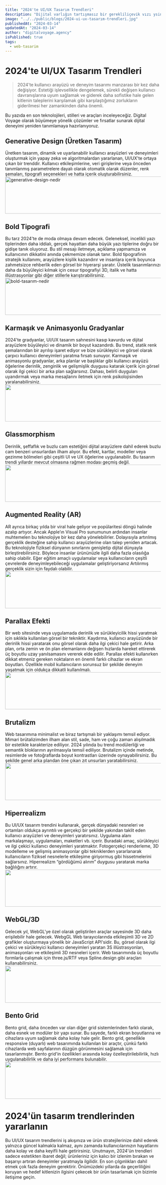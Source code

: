 ```yaml
---
title: "2024'te UI/UX Tasarım Trendleri"
description: "Dijital varlığın tartışmasız bir gerekliliçevik vızı ysine rehber, SEO'nun tüm karmaşıklıklarında sizi yönlendirecek, stratejilerinizin güncel ve geleceğe dayanıklı olmasını sağlayacak. 2024'te SEO cephesinde Brandtenders'ımızın neler yapacağına bir göz atın."
image: "../../public/blogs/2024-ui-ux-tasarım-trendleri.jpg"
publishedAt: "2024-03-14"
updatedAt: "2024-03-14"
author: "digitalvoyage.agency"
isPublished: true
tags:
  - web-tasarim
---
```


# 2024'te UI/UX Tasarım Trendleri

> 2024'te kullanıcı arayüzü ve deneyim tasarımı manzarası bir kez daha değişiyor. Estetiği işlevsellikle dengelemek, sürekli değişen kullanıcı davranışlarına uyum sağlamak ve giderek daha sofistike hale gelen kitlenin taleplerini karşılamak gibi karşılaştığımız zorlukların giderilmesi her zamankinden daha önemli.

Bu yazıda en son teknolojileri, stilleri ve araçları inceleyeceğiz. Digital Voyage olarak büyümeye yönelik çözümler ve fırsatlar sunarak dijital deneyimi yeniden tanımlamaya hazırlanıyoruz.

## Generative Design (Üretken Tasarım)

Üretken tasarım, dinamik ve uyarlanabilir kullanıcı arayüzleri ve deneyimleri oluşturmak için yapay zeka ve algoritmalardan yararlanan, UI/UX'te ortaya çıkan bir trenddir. Kullanıcı etkileşimlerine, veri girişlerine veya önceden tanımlanmış parametrelere dayalı olarak otomatik olarak düzenler, renk şemaları, tipografi seçenekleri ve hatta içerik oluşturabilirsiniz.
<Image
src="/blogs/generative-design.png"
width="1024"
height="120"
alt="generative-design-nedir"
sizes="100vw"
/>

## Bold Tipografi

Bu tarz 2024'te de moda olmaya devam edecek. Geleneksel, incelikli yazı tiplerinden daha iddialı, gerçek hayattan daha büyük yazı tiplerine doğru bir gidişe tanık oluyoruz. Bu stil mesajı iletmeye, açıklama yapmamıza ve kullanıcının dikkatini anında çekmemize olanak tanır. Bold tipografinin stratejik kullanımı, arayüzlere kişilik kazandırır ve insanlara içerik boyunca zahmetsizce rehberlik eden görsel bir hiyerarşi yaratır. Üstelik tasarımlarınızı daha da büyüleyici kılmak için cesur tipografiyi 3D, italik ve hatta illüstrasyonlar gibi diğer stillerle karıştırabilirsiniz.
<Image
src="/blogs/bold.jpg"
width="1024"
height="120"
alt="bold-tasarım-nedir"
sizes="100vw"
/>
## Karmaşık ve Animasyonlu Gradyanlar

2024'te gradyanlar, UI/UX tasarım sahnesini kasıp kavurdu ve dijital arayüzlere büyüleyici ve dinamik bir boyut kazandırdı. Bu trend, statik renk şemalarından bir ayrılışı işaret ediyor ve bize sürükleyici ve görsel olarak çarpıcı kullanıcı deneyimleri yaratma fırsatı sunuyor. Karmaşık ve animasyonlu gradyanlar, arka planlar ve başlıklar gibi kullanıcı arayüzü öğelerine derinlik, zenginlik ve gelişmişlik duygusu katarak içerik için görsel olarak ilgi çekici bir arka plan sağlarsınız. Dahası, belirli duyguları uyandırmak veya marka mesajlarını iletmek için renk psikolojisinden yaralanabilirsiniz.
<Image
src="/blogs/gradyan.jpg"
width="1024"
height="120"
alt=""
sizes="100vw"
/>
## Glassmorphism

Derinlik, şeffaflık ve buzlu cam estetiğini dijital arayüzlere dahil ederek buzlu cam benzeri unsurlardan ilham alıyor. Bu efekt, kartlar, modeller veya gezinme bölmeleri gibi çeşitli UI ve UX öğelerine uygulanabilir. Bu tasarım trendi yıllardır mevcut olmasına rağmen modası geçmiş değil.
<Image
src="/blogs/glass.jpg"
width="1024"
height="120"
alt=""
sizes="100vw"
/>
## Augmented Reality (AR)

AR ayrıca birkaç yılda bir viral hale geliyor ve popülaritesi döngü halinde azalıp artıyor. Ancak Apple’ın Visual Pro sunumunun ardından insanlar muhtemelen bu teknolojiye bir kez daha yönelebilirler. Dolayısıyla artırılmış gerçeklik desteğine sahip kullanıcı arayüzlerine olan talep yeniden artacak. Bu teknolojiyle fiziksel dünyanın sınırlarını genişletip dijital dünyayla birleştirebilirsiniz. Böylece insanlar ürününüzle ilgili daha fazla olasılığa sahip olabilir. Eğer eğitim amaçlı uygulamalar veya kullanıcıların çeşitli çevrelerde deneyimleyebileceği uygulamalar geliştiriyorsanız Artılırmış gerçeklik sizin için faydalı olabilir.
<Image
src="/blogs/ar.jpg"
width="1024"
height="120"
alt=""
sizes="100vw"
/>
## Parallax Efekti

Bir web sitesinde veya uygulamada derinlik ve sürükleyicilik hissi yaratmak için sıklıkla kullanılan görsel bir tekniktir. Kaydırma, kullanıcı arayüzünde bir derinlik hissi yaratarak onu görsel olarak daha ilgi çekici hale getirir. Arka plan, orta zemin ve ön plan elemanlarını değişen hızlarda hareket ettirerek üç boyutlu uzay yanılsamasını vererek elde edilir. Parallax efekti kullanırken dikkat etmeniz gereken noktaların en önemli farklı cihazlar ve ekran boyutları. Özellikle mobil kullanıcıların sorunsuz bir şekilde deneyim yaşatmak için oldukça dikkatli kullanılmalı.
<Image
src="/blogs/parallax.gif"
width="1024"
height="120"
alt=""
sizes="100vw"
/>
## Brutalizm

Web tasarımına minimalist ve biraz tartışmalı bir yaklaşımı temsil ediyor. Mimari brütalizimden ilham alan stil, sade, ham ve çoğu zaman alışılmadık bir estetikle karakterize ediliyor. 2024 yılında bu trend modülerliği ve semantik bloklarının ayrılmasıyla temsil ediliyor. Brutalizm içinde metinde, resimlerde ve fotoğraflarda boyut kontrastları üzerinde oynayabilirsiniz. Bu şekilde genel arka plandan öne çıkan zıt unsurları yaratabilirsiniz.
<Image
src="/blogs/brutal.jpg"
width="1024"
height="120"
alt=""
sizes="100vw"
/>
## Hiperrealizm

Bu UI/UX tasarım trendini kullanarak, gerçek dünyadaki nesneleri ve ortamları oldukça ayrıntılı ve gerçekçi bir şekilde yakından taklit eden kullanıcı arayüzleri ve deneyimleri yaratırsınız. Uygulama alanı markalaşmayı, uygulamaları, maketleri vb. içerir. Buradaki amaç, sürükleyici ve ilgi çekici kullanıcı deneyimleri yaratmaktır. Fotogerçekçi renderleme, 3D modelleme ve gelişmiş animasyonlar gibi tekniklerden yararlanarak kullanıcıların fiziksel nesnelerle etkileşime giriyormuş gibi hissetmelerini sağlarsınız. Hiperrealizm “gördüğümü alırım” duygusu yaratarak marka bağlılığını artırır.
<Image
src="/blogs/hyper.jpg"
width="1024"
height="120"
alt=""
sizes="100vw"
/>
## WebGL/3D

Gelecek yıl, WebGL'ye özel olarak geliştirilen araçlar sayesinde 3D daha erişilebilir hale gelecek. WebgGL Web tarayıcılarında etkileşimli 3D ve 2D grafikler oluşturmaya yönelik bir JavaScript API'sidir. Bu, görsel olarak ilgi çekici ve sürükleyici kullanıcı deneyimleri yaratan 3S illüstrasyonları, animasyonları ve etkileşimli 3D nesneleri içerir. Web tasarımında üç boyutlu formlarla çalışmak için three.js/RTF veya Spline.design gibi araçları kullanabilirsiniz.
<Image
src="/blogs/web3gl.jpg"
width="1024"
height="120"
alt=""
sizes="100vw"
/>

 
## Bento Grid

Bento grid, daha önceden var olan diğer grid sistemlerinden farklı olarak, daha esnek ve modüler bir yapı sunar. Bu sayede, farklı ekran boyutlarına ve cihazlara uyum sağlamak daha kolay hale gelir. Bento grid, genellikle responsive (duyarlı) web tasarımında kullanılan bir araçtır, çünkü farklı cihazlarda web sayfalarının düzgün görünmesini sağlamak için tasarlanmıştır. Bento grid'in özellikleri arasında kolay özelleştirilebilirlik, hızlı uygulanabilirlik ve daha iyi performans bulunabilir.
<Image
src="/blogs/bento-grid.jpg"
width="1024"
height="120"
alt=""
sizes="100vw"
/>
# 2024'ün tasarım trendlerinden yararlanın

Bu UI/UX tasarım trendlerini iş akışınıza ve ürün stratejilerinize dahil ederek yalnızca güncel kalmakla kalmaz, aynı zamanda kullanıcılarınızın hayatlarını daha kolay ve daha keyifli hale getirirsiniz. Unutmayın, 2024'ün trendleri sadece estetikten ibaret değil; ürünleriniz için kalıcı bir izlenim bırakan ve başarıyı artıran deneyimler yaratmayla ilgilidir.
En son çılgınlıkları dahil etmek çok fazla deneyim gerektirir. Önümüzdeki yıllarda da geçerliliğini koruyan ve hedef kitlenizin ilgisini çekecek bir ürün tasarlamak için bizimle iletişime geçin.
